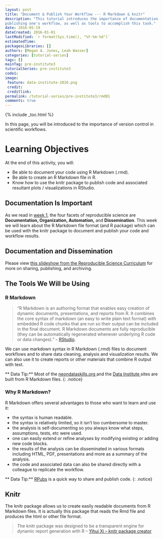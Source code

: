 ```yaml
---
layout: post
title: "Document & Publish Your Workflow --- R Markdown & knitr"
description: "This tutorial introduces the importance of documentation & 
publishing one's workflow, as well as tools to accomplish this task."
date: 2016-05-19
dateCreated: 2016-01-01
lastModified: `r format(Sys.time(), "%Y-%m-%d")`
estimatedTime: 
packagesLibraries: []
authors: [Megan A. Jones, Leah Wasser]
categories: [tutorial-series]
tags: []
mainTag: pre-institute3
tutorialSeries: pre-institute3
code1: 
image:
 feature: data-institute-2016.png
 credit:
 creditlink:
permalink: /tutorial-series/pre-institute3/rmd01
comments: true
---
```


{% include _toc.html %}

In this page, you will be introduced to the importance of version control in 
scientific workflows. 

<div id="objectives" markdown="1">

# Learning Objectives
At the end of this activity, you will: 

* Be able to document your code using R Markdown (.rmd).
* Be able to create an R Markdown file in R.
* Know how to use the knitr package to publish code and associated resultant 
plots / visualizations in RStudio. 

</div>

## Documentation Is Important

As we read in 
<a href="http://neon-workwithdata.github.io/neon-data-institute-2016/tutorial-series/pre-institute1/rep-sci" target="_blank"> week 1</a>, 
the four facets of reproducible science are **Documentation, Organization, 
Automation,** and **Dissemination**. This week we will learn about the 
R Markdown file format (and R package) which can be used with the knitr package 
to document and publish your code and workflow results. 

## Documentation and Dissemination
Please view 
<a href="http://neon-workwithdata.github.io/slide-shows/share-publish-archive-slideshow.html" target= "_blank"> this slideshow from the Reproducible Science Curriculum</a> 
for more on sharing, publishing, and archiving. 

## The Tools We Will be Using

### R Markdown  

> “R Markdown is an authoring format that enables easy creation of dynamic 
documents, presentations, and reports from R. It combines the core syntax of 
markdown (an easy to write plain text format) with embedded R code chunks that 
are run so their output can be included in the final document. R Markdown 
documents are fully reproducible (they can be automatically regenerated whenever 
underlying R code or data changes). " 
-- <a href="http://rmarkdown.rstudio.com/" target="_blank">RStudio</a>. 

We can use markdown syntax in R Markdown (.rmd) files to document workflows and 
to share data cleaning, analysis and visualization results. We can also use it 
to create reports or other materials that combine R output with text. 

<i class="fa fa-star"></i> ** Data Tip:** Most of the 
<a href="https://github.com/NEONInc/NEON-Data-Skills" target="_blank">neondataskills.org </a> 
and the 
<a href="https://github.com/NEON-WorkWithData/neon-data-institute-2016" target="_blank">Data Institute </a> 
sites are built from R Markdown files. 
{: .notice}


### Why R Markdown? 
R Markdown offers several advantages to those who want to learn and use it: 

* the syntax is human readable.
* the syntax is relatively limited, so it isn’t too cumbersome to master.
* the analysis is self-documenting so you always know what steps, assumptions, 
tests, etc were used.
* one can easily extend or refine analyses by modifying existing or adding new 
code blocks.
* the results of the analysis can be disseminated in various formats including 
HTML, PDF, presentations and more as a summary of the analysis. 
* the code and associated data can also be shared directly with a colleague to 
replicate the workflow. 

<i class="fa fa-star"></i> ** Data Tip:** 
<a href="https://rpubs.com/" target= "_blank ">RPubs</a> 
is a quick way to share and publish code. 
{: .notice}

## Knitr
The knitr package allows us to create easily readable documents from R Markdown 
files. It is actually this package that reads the Rmd file and produces the html
or other file format. 

>The knitr package was designed to be a transparent engine for dynamic report 
generation with R -- 
<a href="http://yihui.name/knitr/" target="_blank"> Yihui Xi -- knitr package creator</a>
